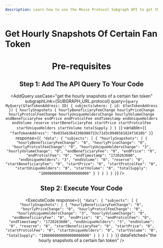 ```yaml
---
description: Learn how to use the Moxie Protocol Subgraph API to get the hourly snapshots of a certain fan token.
---
```



# Get Hourly Snapshots Of Certain Fan Token

<Header
  useCase="get the hourly snapshots of a certain fan token"
  apiName="Moxie Protocol Subgraph"
/>

# Pre-requisites

<Prerequisites apiName="Moxie Protocol Subgraph" />

## Step 1: Add The API Query To Your Code

<AddQuery
  useCase="get the hourly snapshots of a certain fan token"
  subgraphLink={SUBGRAPH_URL.protocol}
  query={`query MyQuery($fanTokenAddress: ID) {
  subjects(where: { id: $fanTokenAddress }) {
    hourlySnapshots {
      hourlyBeneficiaryFeeChange
      hourlyPriceChange
      hourlyProtcolFeeChange
      hourlyUniqueHoldersChange
      hourlyVolumeChange
      endBeneficiaryFee
      endPrice
      endProtcolFee
      endTimestamp
      endUniqueHolders
      endVolume
      reserve
      startBeneficiaryFee
      startPrice
      startProtcolFee
      startUniqueHolders
      startVolume
      totalSupply
    }
  }
}`}
  variable={`{
  "fanTokenAddress": "0x035eb3b4230b980723c71d3c09d6561824f1610b"
}`}
  response={`{
  "data": {
    "subjects": [
      {
        "hourlySnapshots": [
          {
            "hourlyBeneficiaryFeeChange": "0",
            "hourlyPriceChange": "0",
            "hourlyProtcolFeeChange": "0",
            "hourlyUniqueHoldersChange": "3",
            "hourlyVolumeChange": "0",
            "endBeneficiaryFee": "0",
            "endPrice": "0",
            "endProtcolFee": "0",
            "endTimestamp": "1720263600",
            "endUniqueHolders": "3",
            "endVolume": "0",
            "reserve": "0",
            "startBeneficiaryFee": "0",
            "startPrice": "0",
            "startProtcolFee": "0",
            "startUniqueHolders": "0",
            "startVolume": "0",
            "totalSupply": "1000000000000000000000"
          }
        ]
      }
    ]
  }
}`}
/>

## Step 2: Execute Your Code

<ExecuteCode
  response={`{
  "data": {
    "subjects": [
      {
        "hourlySnapshots": [
          {
            "hourlyBeneficiaryFeeChange": "0",
            "hourlyPriceChange": "0",
            "hourlyProtcolFeeChange": "0",
            "hourlyUniqueHoldersChange": "3",
            "hourlyVolumeChange": "0",
            "endBeneficiaryFee": "0",
            "endPrice": "0",
            "endProtcolFee": "0",
            "endTimestamp": "1720263600",
            "endUniqueHolders": "3",
            "endVolume": "0",
            "reserve": "0",
            "startBeneficiaryFee": "0",
            "startPrice": "0",
            "startProtcolFee": "0",
            "startUniqueHolders": "0",
            "startVolume": "0",
            "totalSupply": "1000000000000000000000"
          }
        ]
      }
    ]
  }
}`}
  dataFetched="the hourly snapshots of a certain fan token"
/>

<DeveloperSupport />
